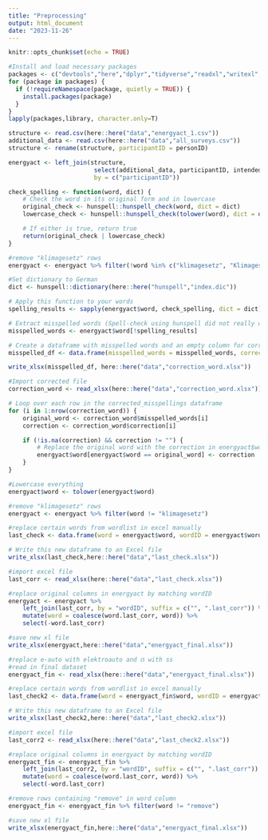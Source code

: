 ```yaml
---
title: "Preprocessing"
output: html_document
date: "2023-11-26"
---
```


```r
knitr::opts_chunk$set(echo = TRUE)
```

```r
#Install and load necessary packages
packages <- c("devtools","here","dplyr","tidyverse","readxl","writexl","hunspell")
for (package in packages) {
  if (!requireNamespace(package, quietly = TRUE)) {
    install.packages(package)
  }
}
lapply(packages,library, character.only=T)
```

```r
structure <- read.csv(here::here("data","energyact_1.csv"))
additional_data <- read.csv(here::here("data","all_surveys.csv"))
structure <- rename(structure, participantID = personID)

energyact <- left_join(structure, 
                        select(additional_data, participantID, intendedVote, ratingLaw, mean_valence_macro), 
                        by = c("participantID"))
```

```r
check_spelling <- function(word, dict) {
    # Check the word in its original form and in lowercase
    original_check <- hunspell::hunspell_check(word, dict = dict)
    lowercase_check <- hunspell::hunspell_check(tolower(word), dict = dict)

    # If either is true, return true
    return(original_check | lowercase_check)
}

#remove "klimagesetz" rows
energyact <- energyact %>% filter(!word %in% c("klimagesetz", "Klimagesetz"))

#Set dictionary to German
dict <- hunspell::dictionary(here::here("hunspell","index.dic"))

# Apply this function to your words
spelling_results <- sapply(energyact$word, check_spelling, dict = dict)

# Extract misspelled words (Spell-check using hunspell did not really work, so check misspelled words manually)
misspelled_words <- energyact$word[!spelling_results]

# Create a dataframe with misspelled words and an empty column for corrections
misspelled_df <- data.frame(misspelled_words = misspelled_words, correction = NA)

write_xlsx(misspelled_df, here::here("data","correction_word.xlsx"))
```

```r
#Import corrected file
correction_word <- read_xlsx(here::here("data","correction_word.xlsx"))

# Loop over each row in the corrected_misspellings dataframe
for (i in 1:nrow(correction_word)) {
    original_word <- correction_word$misspelled_words[i]
    correction <- correction_word$correction[i]

    if (!is.na(correction) && correction != "") {
        # Replace the original word with the correction in energyact$word
        energyact$word[energyact$word == original_word] <- correction
    }
}
```

```r
#Lowercase everything
energyact$word <- tolower(energyact$word)

#remove "klimagesetz" rows
energyact <- energyact %>% filter(word != "klimagesetz")

#replace certain words from wordlist in excel manually
last_check <- data.frame(word = energyact$word, wordID = energyact$wordID)

# Write this new dataframe to an Excel file
write_xlsx(last_check,here::here("data","last_check.xlsx"))

#import excel file
last_corr <- read_xlsx(here::here("data","last_check.xlsx"))
```

```r
#replace original columns in energyact by matching wordID
energyact <- energyact %>%
    left_join(last_corr, by = "wordID", suffix = c("", ".last_corr")) %>%
    mutate(word = coalesce(word.last_corr, word)) %>%
    select(-word.last_corr)

#save new xl file
write_xlsx(energyact,here::here("data","energyact_final.xlsx"))
```

```r
#replace e-auto with elektroauto and ẞ with ss 
#read in final dataset
energyact_fin <- read_xlsx(here::here("data","energyact_final.xlsx"))

#replace certain words from wordlist in excel manually
last_check2 <- data.frame(word = energyact_fin$word, wordID = energyact_fin$wordID)

# Write this new dataframe to an Excel file
write_xlsx(last_check2,here::here("data","last_check2.xlsx"))

#import excel file
last_corr2 <- read_xlsx(here::here("data","last_check2.xlsx"))

#replace original columns in energyact by matching wordID
energyact_fin <- energyact_fin %>%
    left_join(last_corr2, by = "wordID", suffix = c("", ".last_corr")) %>%
    mutate(word = coalesce(word.last_corr, word)) %>%
    select(-word.last_corr)

#remove rows containing "remove" in word column
energyact_fin <- energyact_fin %>% filter(word != "remove")

#save new xl file
write_xlsx(energyact_fin,here::here("data","energyact_final.xlsx"))
```


